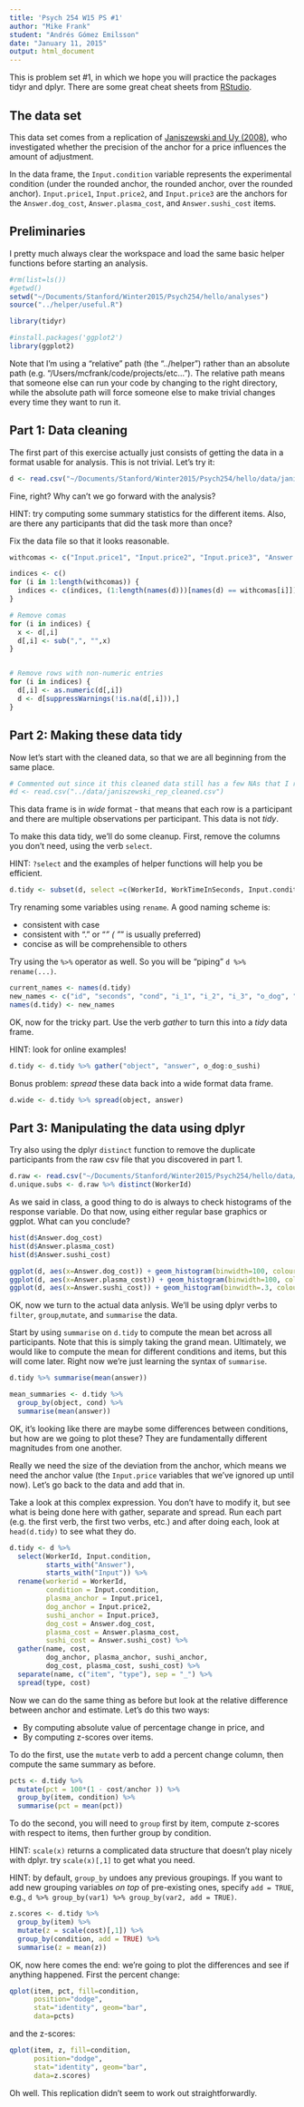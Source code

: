 ```yaml
---
title: 'Psych 254 W15 PS #1'
author: "Mike Frank"
student: "Andrés Gómez Emilsson"
date: "January 11, 2015"
output: html_document
---
```


This is problem set #1, in which we hope you will practice the packages tidyr and dplyr. There are some great cheat sheets from [RStudio](http://www.rstudio.com/resources/cheatsheets/).

The data set
------------

This data set comes from a replication of [Janiszewski and Uy (2008)](http://dx.doi.org/10.1111/j.1467-9280.2008.02057.x), who investigated whether the precision of the anchor for a price influences the amount of adjustment.

In the data frame, the `Input.condition` variable represents the experimental condition (under the rounded anchor, the rounded anchor, over the rounded anchor). `Input.price1`, `Input.price2`, and `Input.price3` are the anchors for the `Answer.dog_cost`, `Answer.plasma_cost`, and `Answer.sushi_cost` items.

Preliminaries
-------------

I pretty much always clear the workspace and load the same basic helper functions before starting an analysis.

```r
#rm(list=ls())
#getwd()
setwd("~/Documents/Stanford/Winter2015/Psych254/hello/analyses")
source("../helper/useful.R")

library(tidyr)

#install.packages('ggplot2')
library(ggplot2)
```

Note that I'm using a "relative" path (the "../helper") rather than an absolute path (e.g. "/Users/mcfrank/code/projects/etc..."). The relative path means that someone else can run your code by changing to the right directory, while the absolute path will force someone else to make trivial changes every time they want to run it.

Part 1: Data cleaning
---------------------

The first part of this exercise actually just consists of getting the data in a format usable for analysis. This is not trivial. Let's try it:

```r
d <- read.csv("~/Documents/Stanford/Winter2015/Psych254/hello/data/janiszewski_rep_exercise.csv")
```

Fine, right? Why can't we go forward with the analysis?

HINT: try computing some summary statistics for the different items. Also, are there any participants that did the task more than once?

Fix the data file so that it looks reasonable.


```r

withcomas <- c("Input.price1", "Input.price2", "Input.price3", "Answer.dog_cost", "Answer.plasma_cost", "Answer.sushi_cost")

indices <- c()
for (i in 1:length(withcomas)) {
  indices <- c(indices, (1:length(names(d)))[names(d) == withcomas[i]])
}

# Remove comas
for (i in indices) {
  x <- d[,i]
  d[,i] <- sub(",", "",x)
}


# Remove rows with non-numeric entries
for (i in indices) {
  d[,i] <- as.numeric(d[,i])
  d <- d[suppressWarnings(!is.na(d[,i])),]
}

```







Part 2: Making these data tidy
------------------------------

Now let's start with the cleaned data, so that we are all beginning from the same place.

```r
# Commented out since it this cleaned data still has a few NAs that I removed in my version.
#d <- read.csv("../data/janiszewski_rep_cleaned.csv")
```

This data frame is in *wide* format - that means that each row is a participant and there are multiple observations per participant. This data is not *tidy*.

To make this data tidy, we'll do some cleanup. First, remove the columns you don't need, using the verb `select`.

HINT: `?select` and the examples of helper functions will help you be efficient.

```r
d.tidy <- subset(d, select =c(WorkerId, WorkTimeInSeconds, Input.condition, Input.price1, Input.price2, Input.price3, Answer.dog_cost, Answer.plasma_cost, Answer.sushi_cost))
```


Try renaming some variables using `rename`. A good naming scheme is:

* consistent with case
* consistent with "." or "_" ( "_" is usually preferred)
* concise as will be comprehensible to others

Try using the `%>%` operator as well. So you will be "piping" `d %>% rename(...)`.

```r

current_names <- names(d.tidy)
new_names <- c("id", "seconds", "cond", "i_1", "i_2", "i_3", "o_dog", "o_plasma", "o_sushi")
names(d.tidy) <- new_names

```


OK, now for the tricky part. Use the verb *gather* to turn this into a *tidy* data frame.

HINT: look for online examples!

```r
d.tidy <- d.tidy %>% gather("object", "answer", o_dog:o_sushi)
```

Bonus problem: *spread* these data back into a wide format data frame.

```r
d.wide <- d.tidy %>% spread(object, answer)
```


Part 3: Manipulating the data using dplyr
-----------------------------------------

Try also using the dplyr `distinct` function to remove the duplicate participants from the raw csv file that you discovered in part 1.

```r
d.raw <- read.csv("~/Documents/Stanford/Winter2015/Psych254/hello/data/janiszewski_rep_exercise.csv")
d.unique.subs <- d.raw %>% distinct(WorkerId)

```

As we said in class, a good thing to do is always to check histograms of the response variable. Do that now, using either regular base graphics or ggplot. What can you conclude? 

```r

hist(d$Answer.dog_cost)
hist(d$Answer.plasma_cost)
hist(d$Answer.sushi_cost)

ggplot(d, aes(x=Answer.dog_cost)) + geom_histogram(binwidth=100, colour="black", fill="white")
ggplot(d, aes(x=Answer.plasma_cost)) + geom_histogram(binwidth=100, colour="black", fill="white")
ggplot(d, aes(x=Answer.sushi_cost)) + geom_histogram(binwidth=.3, colour="black", fill="white")
```

OK, now we turn to the actual data anlysis. We'll be using dplyr verbs to `filter`, `group`,`mutate`, and `summarise` the data.

Start by using `summarise` on `d.tidy` to compute the mean bet across all participants. Note that this is simply taking the grand mean. Ultimately, we would like to compute the mean for different conditions and items, but this will come later. Right now we're just learning the syntax of `summarise`.

```r
d.tidy %>% summarise(mean(answer))
```



```r

mean_summaries <- d.tidy %>% 
  group_by(object, cond) %>%
  summarise(mean(answer))

```

OK, it's looking like there are maybe some differences between conditions, but how are we going to plot these? They are fundamentally different magnitudes from one another. 

Really we need the size of the deviation from the anchor, which means we need the anchor value (the `Input.price` variables that we've ignored up until now). Let's go back to the data and add that in.

Take a look at this complex expression. You don't have to modify it, but see what is being done here with gather, separate and spread. Run each part (e.g. the first verb, the first two verbs, etc.) and after doing each, look at `head(d.tidy)` to see what they do. 

```r
d.tidy <- d %>%
  select(WorkerId, Input.condition, 
         starts_with("Answer"), 
         starts_with("Input")) %>%
  rename(workerid = WorkerId,
         condition = Input.condition,
         plasma_anchor = Input.price1,
         dog_anchor = Input.price2,
         sushi_anchor = Input.price3,
         dog_cost = Answer.dog_cost,
         plasma_cost = Answer.plasma_cost, 
         sushi_cost = Answer.sushi_cost) %>%
  gather(name, cost, 
         dog_anchor, plasma_anchor, sushi_anchor, 
         dog_cost, plasma_cost, sushi_cost) %>%
  separate(name, c("item", "type"), sep = "_") %>%
  spread(type, cost)
```

Now we can do the same thing as before but look at the relative difference between anchor and estimate. Let's do this two ways: 

* By computing absolute value of percentage change in price, and 
* By computing z-scores over items.

To do the first, use the `mutate` verb to add a percent change column, then compute the same summary as before. 

```r
pcts <- d.tidy %>%
  mutate(pct = 100*(1 - cost/anchor )) %>%
  group_by(item, condition) %>%
  summarise(pct = mean(pct))
```

To do the second, you will need to `group` first by item, compute z-scores with respect to items, then further group by condition.

HINT: `scale(x)` returns a complicated data structure that doesn't play nicely with dplyr. try `scale(x)[,1]` to get what you need.

HINT: by default, `group_by` undoes any previous groupings. If you want to add new grouping variables *on top* of pre-existing ones, specify `add = TRUE`, e.g., `d %>% group_by(var1) %>% group_by(var2, add = TRUE)`.

```r
z.scores <- d.tidy %>%
  group_by(item) %>%
  mutate(z = scale(cost)[,1]) %>%
  group_by(condition, add = TRUE) %>%
  summarise(z = mean(z))

```

OK, now here comes the end: we're going to plot the differences and see if anything happened. First the percent change:

```r
qplot(item, pct, fill=condition,
      position="dodge",
      stat="identity", geom="bar",
      data=pcts)
```

and the z-scores:

```r
qplot(item, z, fill=condition,
      position="dodge",
      stat="identity", geom="bar",
      data=z.scores)
```

Oh well. This replication didn't seem to work out straightforwardly.
